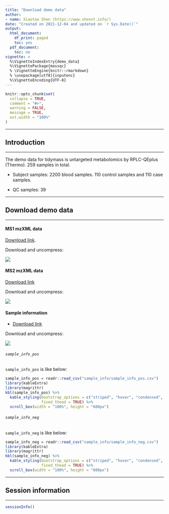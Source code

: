 ```yaml
---
title: "Download demo data"
author:
- name: Xiaotao Shen (https://www.shenxt.info/)
date: "Created on 2021-12-04 and updated on `r Sys.Date()`"
output:
  html_document:
    df_print: paged
    toc: yes
  pdf_document:
    toc: no
vignette: >
  %\VignetteIndexEntry{demo_data}
  %\VignettePackage{massqc}
  % \VignetteEngine{knitr::rmarkdown}
  % \usepackage[utf8]{inputenc}
  %\VignetteEncoding{UTF-8}
---
```


```r
knitr::opts_chunk$set(
  collapse = TRUE,
  comment = "#>",
  warning = FALSE,
  message = TRUE,
  out.width = "100%"
)
```

---

## **Introduction**

---

The demo data for tidymass is untargeted metabolomics by RPLC-QEplus (Thermo). 259 samples in total.

* Subject samples: 2200 blood samples. 110 control samples and 110 case samples.

* QC samples: 39

---

## **Download demo data**

---

#### MS1 mzXML data

[Download link](https://drive.google.com/file/d/1KUk0-PA77zV3UJsuUTEuAK6462yze8mm/view?usp=sharing).

Download and uncompress:


![](figures/Screen-Shot-2022-01-13-at-10.33.07-PM.png)

#### MS2 mzXML data

[Download link](https://drive.google.com/file/d/1FY3x7q5i1g3oSLaVej__ZaZ4XSX-mWBQ/view?usp=sharing)

Download and uncompress:

![](figures/Screen-Shot-2022-01-13-at-10.34.18-PM.png)

#### Sample information

* [Download link](https://drive.google.com/file/d/1yyJeOMUhuMSTmPWfzKuFTCRfZ3zdhO6q/view?usp=sharing)

Download and uncompress:

![](figures/Screen Shot-2022-01-13-at-10.35.54-PM.png)

###### `sample_info_pos`

`sample_info_pos` is like below:

```r
sample_info_pos = readr::read_csv("sample_info/sample_info_pos.csv")
library(kableExtra)
library(magrittr)
kbl(sample_info_pos) %>%
  kable_styling(bootstrap_options = c("striped", "hover", "condensed", "responsive"),
                fixed_thead = TRUE) %>% 
  scroll_box(width = "100%", height = "600px")
```

###### `sample_info_neg`

`sample_info_neg` is like below:

```r
sample_info_neg = readr::read_csv("sample_info/sample_info_neg.csv")
library(kableExtra)
library(magrittr)
kbl(sample_info_neg) %>%
  kable_styling(bootstrap_options = c("striped", "hover", "condensed", "responsive"),
                fixed_thead = TRUE) %>% 
  scroll_box(width = "100%", height = "600px")
```

---

## **Session information**

---

```r
sessionInfo()
```